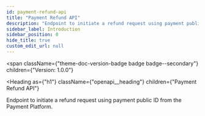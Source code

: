 ```yaml
---
id: payment-refund-api
title: "Payment Refund API"
description: "Endpoint to initiate a refund request using payment public ID from the Payment Platform."
sidebar_label: Introduction
sidebar_position: 0
hide_title: true
custom_edit_url: null
---
```



<span
  className={"theme-doc-version-badge badge badge--secondary"}
  children={"Version: 1.0.0"}
>
</span>

<Heading
  as={"h1"}
  className={"openapi__heading"}
  children={"Payment Refund API"}
>
</Heading>



Endpoint to initiate a refund request using payment public ID from the Payment Platform.



      